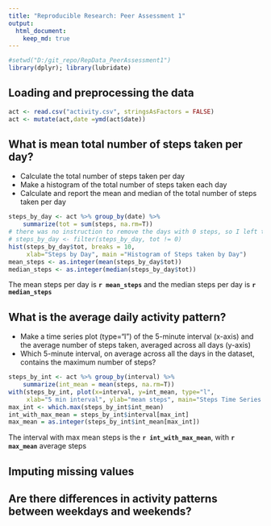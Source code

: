 ```yaml
---
title: "Reproducible Research: Peer Assessment 1"
output: 
  html_document:
    keep_md: true
---
```

```R
#setwd("D:/git_repo/RepData_PeerAssessment1")
library(dplyr); library(lubridate)
```
## Loading and preprocessing the data
```R
act <- read.csv("activity.csv", stringsAsFactors = FALSE)
act <- mutate(act,date =ymd(act$date)) 
```
## What is mean total number of steps taken per day?
* Calculate the total number of steps taken per day
* Make a histogram of the total number of steps taken each day
* Calculate and report the mean and median of the total number of steps taken per day
```R
steps_by_day <- act %>% group_by(date) %>% 
    summarize(tot = sum(steps, na.rm=T))
# there was no instruction to remove the days with 0 steps, so I left these days
# steps_by_day <- filter(steps_by_day, tot != 0)
hist(steps_by_day$tot, breaks = 10, 
     xlab="Steps by Day", main ="Histogram of Steps taken by Day")
mean_steps <- as.integer(mean(steps_by_day$tot))
median_steps <- as.integer(median(steps_by_day$tot))
```
The mean steps per day is **`r mean_steps`** and the
median steps per day is **`r median_steps`**

## What is the average daily activity pattern?
* Make a time series plot (type="l") of the 5-minute interval (x-axis) and the average number of steps taken, averaged across all days (y-axis)
* Which 5-minute interval, on average across all the days in the dataset, contains the maximum number of steps?
```R
steps_by_int <- act %>% group_by(interval) %>% 
    summarize(int_mean = mean(steps, na.rm=T))
with(steps_by_int, plot(x=interval, y=int_mean, type="l", 
     xlab="5 min interval", ylab="mean steps", main="Steps Time Series Plot"))
max_int <- which.max(steps_by_int$int_mean)
int_with_max_mean = steps_by_int$interval[max_int]
max_mean = as.integer(steps_by_int$int_mean[max_int])
```
The interval with max mean steps is the **`r int_with_max_mean`**, 
with **`r max_mean`** average steps

## Imputing missing values



## Are there differences in activity patterns between weekdays and weekends?
